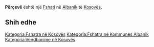 {{Fshat në Kosovës
 | Emri                = Përçevë
 | EmriAlt                = Perceve,Perqeve,Prceve,Prcevo,Prchevo,Prçevë,Prčevo,Përqevë,Përçevë,Прчево
 | Emri (Rasa dhanore) = 
 | Figura              = 
 | Shteti              = Kosovës
 | Komuna              = Albanik
 | Kodi postar         = 
 | Sipërfaqja          = 

 | Popullsia           = 

 | Regj. i popullsisë  = 
 | Dend. e popullsisë  = 
 | Faqja zyrtare       = 
 <!--- Koordinatat ----> 
 | Gjerësia            = 42.56778
 | Gjatësia            = 20.63306
 | Lartësia            = 
}}
'''Përçevë''' është një [[Fshati]] në [[Albanik]] të [[Kosovës]].

<!-- == Gjeografia == -->
<!-- == Historia == -->
<!-- == Demografia == -->
== Shih edhe ==
{{Komuna Albanik}}
{{Kosovo-Administrata-Cung}}

[[Kategoria:Fshatra në Kosovës]]
[[Kategoria:Fshatra në Kommunes Albanik]]
[[Kategoria:Vendbanime në Kosovës]]